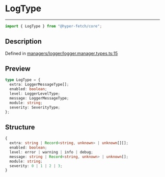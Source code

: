 # LogType

<div class="api-docs__separator" data-reactroot="">

---

</div><div class="api-docs__import" data-reactroot="">

```ts
import { LogType } from "@hyper-fetch/core";
```

</div><div class="api-docs__section">

## Description

</div><div class="api-docs__description"><span class="api-docs__do-not-parse">

</span></div><p class="api-docs__definition">

Defined in
[managers/logger/logger.manager.types.ts:15](https://github.com/BetterTyped/hyper-fetch/blob/3f01c37e/packages/core/src/managers/logger/logger.manager.types.ts#L15)

</p><div class="api-docs__section">

## Preview

</div><div class="api-docs__preview type">

```ts
type LogType = {
  extra: LoggerMessageType[];
  enabled: boolean;
  level: LoggerLevelType;
  message: LoggerMessageType;
  module: string;
  severity: SeverityType;
};
```

</div><div class="api-docs__section">

## Structure

</div><div class="api-docs__returns">

```ts
{
  extra: string | Record<string, unknown> | unknown[][];
  enabled: boolean;
  level: error | warning | info | debug;
  message: string | Record<string, unknown> | unknown[];
  module: string;
  severity: 0 | 1 | 2 | 3;
}
```

</div>
